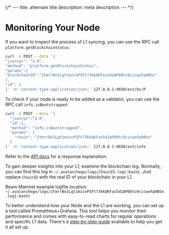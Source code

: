 {/* ---
title: alternate title
description: meta description
--- */}

# Monitoring Your Node

If you want to inspect the process of L1 syncing, you can use the RPC call `platform.getBlockchainStatus`:

```bash /2tmrrBo1Lgt1mzzvPSFt73kkQKFas5d1AP88tv9cicwoFp8BSn/ copy
curl -X POST --data '{
"jsonrpc": "2.0",
"method": "platform.getBlockchainStatus",
"params":{
"blockchainID":"2tmrrBo1Lgt1mzzvPSFt73kkQKFas5d1AP88tv9cicwoFp8BSn"
},
"id": 1
}' -H 'content-type:application/json;' 127.0.0.1:9650/ext/bc/P
```

To check if your node is ready to be added as a validator, you can use the RPC call `info.isBootstrapped`:

```bash /2tmrrBo1Lgt1mzzvPSFt73kkQKFas5d1AP88tv9cicwoFp8BSn/ copy
curl -X POST --data '{ 
  "jsonrpc":"2.0", 
  "id":1, 
  "method": "info.isBootstrapped", 
  "params": {
    "chain": "2tmrrBo1Lgt1mzzvPSFt73kkQKFas5d1AP88tv9cicwoFp8BSn"
  }
}' -H 'content-type:application/json;' 127.0.0.1:9650/ext/info
```

Refer to the [API docs](https://build.avax.network/docs/api-reference/p-chain/api#platformgetblockchainstatus) for a response explanation.

To gain deeper insights into your L1, examine the blockchain log. Normally, you can find this log in `~/.avalanchego/logs/ChainID.log{:bash}`. Just replace `ChainID` with the real ID of your blockchain in your L1.

Beam Mainnet example logfile location:
`~/.avalanchego/logs/2tmrrBo1Lgt1mzzvPSFt73kkQKFas5d1AP88tv9cicwoFp8BSn.log{:bash}`

To better understand how your Node and the L1 are working, you can set up a tool called Prometheus+Grafana. This tool helps you monitor their performance and comes with easy-to-read charts for regular operations and specific L1 data. There's a [step-by-step guide](https://build.avax.network/docs/nodes/maintain/monitoring) available to help you get it all set up.
